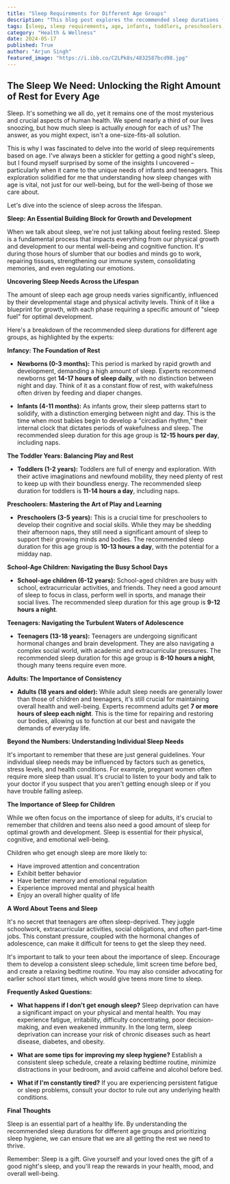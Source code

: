 ```yaml
---
title: "Sleep Requirements for Different Age Groups"
description: "This blog post explores the recommended sleep durations for different age groups, from newborns to adults, highlighting the importance of sleep for growth, development, and overall well-being. It emphasizes the unique sleep needs of each stage of life and provides tips for improving sleep hygiene."
tags: [sleep, sleep requirements, age, infants, toddlers, preschoolers, school-age children, teenagers, adults, sleep hygiene, health, well-being, development, growth, circadian rhythm]
category: "Health & Wellness"
date: 2024-05-17
published: True
author: "Arjun Singh"
featured_image: "https://i.ibb.co/C2LPk8s/4832587bcd98.jpg"
---
```


## The Sleep We Need: Unlocking the Right Amount of Rest for Every Age

Sleep. It's something we all do, yet it remains one of the most mysterious and crucial aspects of human health. We spend nearly a third of our lives snoozing, but how much sleep is actually *enough* for each of us?  The answer, as you might expect, isn't a one-size-fits-all solution. 

This is why I was fascinated to delve into the world of sleep requirements based on age. I've always been a stickler for getting a good night's sleep, but I found myself surprised by some of the insights I uncovered – particularly when it came to the unique needs of infants and teenagers. This exploration solidified for me that understanding how sleep changes with age is vital, not just for our well-being, but for the well-being of those we care about. 

Let's dive into the science of sleep across the lifespan.

**Sleep: An Essential Building Block for Growth and Development**

When we talk about sleep, we're not just talking about feeling rested. Sleep is a fundamental process that impacts everything from our physical growth and development to our mental well-being and cognitive function. It's during those hours of slumber that our bodies and minds go to work, repairing tissues, strengthening our immune system, consolidating memories, and even regulating our emotions.

**Uncovering Sleep Needs Across the Lifespan**

The amount of sleep each age group needs varies significantly, influenced by their developmental stage and physical activity levels.  Think of it like a blueprint for growth, with each phase requiring a specific amount of "sleep fuel" for optimal development. 

Here's a breakdown of the recommended sleep durations for different age groups, as highlighted by the experts:

**Infancy: The Foundation of Rest**

* **Newborns (0-3 months):** This period is marked by rapid growth and development, demanding a high amount of sleep. Experts recommend newborns get **14-17 hours of sleep daily**, with no distinction between night and day. Think of it as a constant flow of rest, with wakefulness often driven by feeding and diaper changes.  

* **Infants (4-11 months):** As infants grow, their sleep patterns start to solidify, with a distinction emerging between night and day.  This is the time when most babies begin to develop a "circadian rhythm," their internal clock that dictates periods of wakefulness and sleep. The recommended sleep duration for this age group is **12-15 hours per day**, including naps. 

**The Toddler Years: Balancing Play and Rest**

* **Toddlers (1-2 years):** Toddlers are full of energy and exploration. With their active imaginations and newfound mobility, they need plenty of rest to keep up with their boundless energy. The recommended sleep duration for toddlers is **11-14 hours a day**, including naps. 

**Preschoolers: Mastering the Art of Play and Learning**

* **Preschoolers (3-5 years):**  This is a crucial time for preschoolers to develop their cognitive and social skills. While they may be shedding their afternoon naps, they still need a significant amount of sleep to support their growing minds and bodies. The recommended sleep duration for this age group is **10-13 hours a day**, with the potential for a midday nap.

**School-Age Children: Navigating the Busy School Days**

* **School-age children (6-12 years):** School-aged children are busy with school, extracurricular activities, and friends. They need a good amount of sleep to focus in class, perform well in sports, and manage their social lives. The recommended sleep duration for this age group is **9-12 hours a night**.

**Teenagers: Navigating the Turbulent Waters of Adolescence**

* **Teenagers (13-18 years):** Teenagers are undergoing significant hormonal changes and brain development. They are also navigating a complex social world, with academic and extracurricular pressures. The recommended sleep duration for this age group is **8-10 hours a night**, though many teens require even more.

**Adults: The Importance of Consistency**

* **Adults (18 years and older):**  While adult sleep needs are generally lower than those of children and teenagers, it's still crucial for maintaining overall health and well-being.  Experts recommend adults get **7 or more hours of sleep each night**. This is the time for repairing and restoring our bodies, allowing us to function at our best and navigate the demands of everyday life.

**Beyond the Numbers: Understanding Individual Sleep Needs**

It's important to remember that these are just general guidelines. Your individual sleep needs may be influenced by factors such as genetics, stress levels, and health conditions. For example, pregnant women often require more sleep than usual. It's crucial to listen to your body and talk to your doctor if you suspect that you aren't getting enough sleep or if you have trouble falling asleep.

**The Importance of Sleep for Children**

While we often focus on the importance of sleep for adults, it's crucial to remember that children and teens also need a good amount of sleep for optimal growth and development.  Sleep is essential for their physical, cognitive, and emotional well-being. 

Children who get enough sleep are more likely to:

* Have improved attention and concentration
* Exhibit better behavior
* Have better memory and emotional regulation
* Experience improved mental and physical health
* Enjoy an overall higher quality of life

**A Word About Teens and Sleep**

It's no secret that teenagers are often sleep-deprived.  They juggle schoolwork, extracurricular activities, social obligations, and often part-time jobs. This constant pressure, coupled with the hormonal changes of adolescence, can make it difficult for teens to get the sleep they need.

It's important to talk to your teen about the importance of sleep. Encourage them to develop a consistent sleep schedule, limit screen time before bed, and create a relaxing bedtime routine.  You may also consider advocating for earlier school start times, which would give teens more time to sleep.

**Frequently Asked Questions:**

* **What happens if I don't get enough sleep?** Sleep deprivation can have a significant impact on your physical and mental health. You may experience fatigue, irritability, difficulty concentrating, poor decision-making, and even weakened immunity. In the long term, sleep deprivation can increase your risk of chronic diseases such as heart disease, diabetes, and obesity.

* **What are some tips for improving my sleep hygiene?**  Establish a consistent sleep schedule, create a relaxing bedtime routine, minimize distractions in your bedroom, and avoid caffeine and alcohol before bed. 

* **What if I'm constantly tired?** If you are experiencing persistent fatigue or sleep problems, consult your doctor to rule out any underlying health conditions.

**Final Thoughts**

Sleep is an essential part of a healthy life.  By understanding the recommended sleep durations for different age groups and prioritizing sleep hygiene, we can ensure that we are all getting the rest we need to thrive. 

Remember:  Sleep is a gift.  Give yourself and your loved ones the gift of a good night's sleep, and you'll reap the rewards in your health, mood, and overall well-being. 